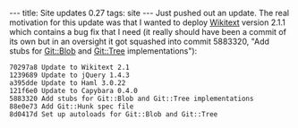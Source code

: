 ---
title: Site updates 0.27
tags: site
---
Just pushed out an update. The real motivation for this update was that I wanted to deploy [[Wikitext]] version 2.1.1 which contains a bug fix that I need (it really should have been a commit of its own but in an oversight it got squashed into commit 5883320, "Add stubs for Git::Blob and Git::Tree implementations"):

<pre>70297a8 Update to Wikitext 2.1
1239689 Update to jQuery 1.4.3
a395dde Update to Haml 3.0.22
121f6e0 Update to Capybara 0.4.0
5883320 Add stubs for Git::Blob and Git::Tree implementations
88e0e73 Add Git::Hunk spec file
8d0417d Set up autoloads for Git::Blob and Git::Tree</pre>
